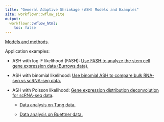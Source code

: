 ```yaml
---
title: "General Adaptive Shrinkage (ASH) Models and Examples"
site: workflowr::wflow_site
output:
  workflowr::wflow_html:
    toc: false
---
```


[Models and methods](genash.pdf).

Application examples:

- ASH with log-F likelihood (FASH): [Use FASH to analyze the stem cell gene expression data (Burrows data).](stem.html)

- ASH with binomial likelihood: [Use binomial ASH to compare bulk RNA-seq vs scRNA-seq data.](bulk_single.html)

- ASH with Poisson likelihood: [Gene expression distribution deconvolution for scRNA-seq data](sc.pdf).

    * [Data analysis on Tung data.](tung.html)
    
    * [Data analysis on Buettner data.](buettner.html)

